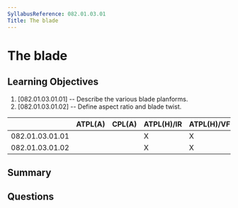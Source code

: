 ```yaml
---
SyllabusReference: 082.01.03.01
Title: The blade
---
```


# The blade

## Learning Objectives

1. [082.01.03.01.01] -- Describe the various blade planforms.
2. [082.01.03.01.02] -- Define aspect ratio and blade twist.

|                 | ATPL(A) | CPL(A) | ATPL(H)/IR | ATPL(H)/VFR | CPL(H) | IR  | CBIR(A) |
| --------------- | ------- | ------ | ---------- | ----------- | ------ | --- | ------- |
| 082.01.03.01.01 |         |        | X          | X           | X      |     |         |
| 082.01.03.01.02 |         |        | X          | X           | X      |     |         |

## Summary

## Questions
